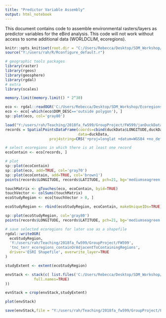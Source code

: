```yaml
---
title: "Predictor Variable Assembly"
output: html_notebook
---
```


This document contains code to assemble environmental rasters/layers as predictor variables for the eBird analysis. This code will not work without access to some additional data (WORLDCLIM, ecoregions).

```r
knitr::opts_knit$set(root.dir = "C:/Users/Rebecca/Desktop/SDM_Workshop/")
source("Y:/users/rah/R/Rconfigure_default.r")

# geographic tools packages
library(raster)
library(rgeos)
library(geosphere)
library(rgdal)
# extra
library(scales)

memory.limit(memory.limit() * 2^30)
```

```r
eco <- rgdal::readOGR('C:/Users/Rebecca/Desktop/SDM_Workshop/Ecoregions of the Continents (USDA)', 'provinces')
eco <- eco[-which(eco$DOM_DESC=='outside polygon'), ]
sp::plot(eco, col='gray80')
```

```r
load("Y:/users/rah/Teaching/2018fa_fw599/GroupProject/FW599/janDuckDataNAmer.RData")
records = SpatialPointsDataFrame(coords=cbind(duckData$LONGITUDE,duckData$LATITUDE),
                                 data=duckData,
                    proj4string=CRS('+proj=longlat +datum=WGS84 +no_defs +ellps=WGS84 +towgs84=0,0,0'))

# select ecoregions in which there is at least one record
ecoContain <- eco[records, ]

# plot
sp::plot(ecoContain)
sp::plot(eco, add=TRUE, col='gray70')
sp::plot(ecoContain, add=TRUE, col='brown1')
points(records$LONGITUDE, records$LATITUDE, pch=21, bg='mediumseagreen')
```

```r
touchMatrix <- gTouches(eco, ecoContain, byid=TRUE)
touchVector <- colSums(touchMatrix)
ecoStudyRegion <- eco[touchVector > 0, ]

ecoStudyRegion <- rbind(ecoStudyRegion, ecoContain, makeUniqueIDs=TRUE)

sp::plot(ecoStudyRegion, col='gray80')
points(records$LONGITUDE, records$LATITUDE, pch=21, bg='mediumseagreen', cex=0.5)
```

```r

# save selected ecoregions for later use as a shapefile
rgdal::writeOGR(
  ecoStudyRegion,
  'Y:/users/rah/Teaching/2018fa_fw599/GroupProject/FW599',
  'tnc_terr_ecoregions_containOrAdjacentToContainingRegions',
  driver='ESRI Shapefile', overwrite_layer=TRUE
)

```


```r
studyExtent <- extent(ecoStudyRegion)

envStack <- stack(c( list.files('C:/Users/Rebecca/Desktop/SDM_Workshop/WORLDCLIM/1970-2000/World',pattern="tif$",
             full.names=TRUE)
))

evnStack = crop(envStack,studyExtent)

plot(envStack)
```

```r
save(envStack,file = "Y:/users/rah/Teaching/2018fa_fw599/GroupProject/FW599/envStack.RData")
```

